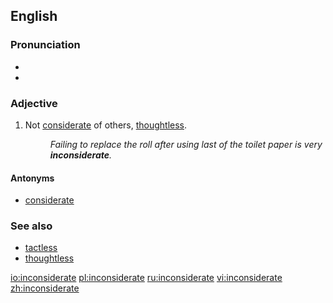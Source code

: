 ==English==

===Pronunciation===
*{{IPA|/ˌɪnkənˈsɪdərɪt/, /ˌɪŋ-/}}
*{{SAMPA|/%Ink@n"sId@rIt/, /%IN-/}}

===Adjective===
{{en-adj}}
# Not [[considerate]] of others, [[thoughtless]].
#: ''Failing to replace the roll after using last of the toilet paper is very '''inconsiderate'''.''

====Antonyms====
*[[considerate]]

===See also===
*[[tactless]]
*[[thoughtless]]

[[io:inconsiderate]]
[[pl:inconsiderate]]
[[ru:inconsiderate]]
[[vi:inconsiderate]]
[[zh:inconsiderate]]